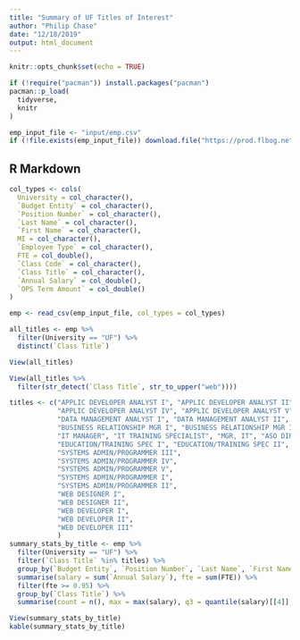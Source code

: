 ```yaml
---
title: "Summary of UF Titles of Interest"
author: "Philip Chase"
date: "12/18/2019"
output: html_document
---
```


```r
knitr::opts_chunk$set(echo = TRUE)

if (!require("pacman")) install.packages("pacman")
pacman::p_load(
  tidyverse,
  knitr
)
```

```r
emp_input_file <- "input/emp.csv"
if (!file.exists(emp_input_file)) download.file("https://prod.flbog.net:4445/pls/apex/f?p=140:30:", emp_input_file)
```

## R Markdown

```r
col_types <- cols(
  University = col_character(),
  `Budget Entity` = col_character(),
  `Position Number` = col_character(),
  `Last Name` = col_character(),
  `First Name` = col_character(),
  MI = col_character(),
  `Employee Type` = col_character(),
  FTE = col_double(),
  `Class Code` = col_character(),
  `Class Title` = col_character(),
  `Annual Salary` = col_double(),
  `OPS Term Amount` = col_double()
)

emp <- read_csv(emp_input_file, col_types = col_types)

```


```r
all_titles <- emp %>%
  filter(University == "UF") %>%
  distinct(`Class Title`)

View(all_titles)

View(all_titles %>% 
  filter(str_detect(`Class Title`, str_to_upper("web"))))

```

```r

titles <- c("APPLIC DEVELOPER ANALYST I", "APPLIC DEVELOPER ANALYST II", "APPLIC DEVELOPER ANALYST III",
            "APPLIC DEVELOPER ANALYST IV", "APPLIC DEVELOPER ANALYST V",
            "DATA MANAGEMENT ANALYST I", "DATA MANAGEMENT ANALYST II", "DATA MANAGEMENT ANALYST III",
            "BUSINESS RELATIONSHIP MGR I", "BUSINESS RELATIONSHIP MGR II", "BUSINESS RELATIONSHIP MGR III",
            "IT MANAGER", "IT TRAINING SPECIALIST", "MGR, IT", "ASO DIR, IT", "DIR, IT",
            "EDUCATION/TRAINING SPEC I", "EDUCATION/TRAINING SPEC II", "EDUCATION/TRAINING SPEC III",
            "SYSTEMS ADMIN/PROGRAMMER III",
            "SYSTEMS ADMIN/PROGRAMMER IV",
            "SYSTEMS ADMIN/PROGRAMMER V",
            "SYSTEMS ADMIN/PROGRAMMER I",
            "SYSTEMS ADMIN/PROGRAMMER II",
            "WEB DESIGNER I",
            "WEB DESIGNER II",
            "WEB DEVELOPER I",
            "WEB DEVELOPER II",
            "WEB DEVELOPER III"
            )
summary_stats_by_title <- emp %>%
  filter(University == "UF") %>%
  filter(`Class Title` %in% titles) %>%
  group_by(`Budget Entity`, `Position Number`, `Last Name`, `First Name`, `Class Title`) %>%
  summarise(salary = sum(`Annual Salary`), fte = sum(FTE)) %>%
  filter(fte >= 0.95) %>%
  group_by(`Class Title`) %>%
  summarise(count = n(), max = max(salary), q3 = quantile(salary)[[4]],  mean = mean(salary), median = median(salary), q1 = quantile(salary)[[2]], min = min(salary))

View(summary_stats_by_title)
kable(summary_stats_by_title)
```
